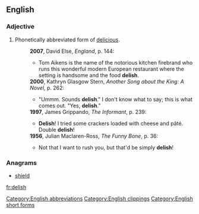 ==English==

===Adjective===
{{en-adj}}
# {{context|slang|lang=en}} Phonetically abbreviated form of [[delicious]].
#: '''2007''', David Else, ''England'', p. 144:
#:* Tom Aikens is the name of the notorious kitchen firebrand who runs this wonderful modern European restaurant where the setting is handsome and the food '''delish'''.
#: '''2000''', Kathryn Glasgow Stern, ''Another Song about the King: A Novel'', p. 262:
#:*"Ummm. Sounds '''delish'''." I don't know what to say; this is what comes out. "Yes, '''delish'''." 
#: '''1997''', James Grippando, ''The Informant'', p. 239:
#:* '''Delish'''! I tried some crackers loaded with cheese and pâté. Double '''delish'''!
#: '''1956''', Julian Maclaren-Ross, ''The Funny Bone'', p. 36:
#:* Not that I want to rush you, but that'd be simply '''delish'''! 

===Anagrams===
* [[shield#English|shield]]

[[Category:English abbreviations]]
[[Category:English clippings]]
[[Category:English short forms]]

[[fr:delish]]